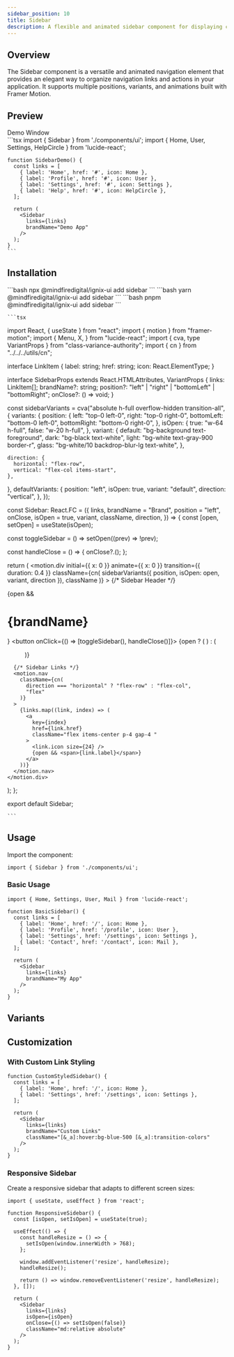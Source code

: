 ```yaml
---
sidebar_position: 10
title: Sidebar
description: A flexible and animated sidebar component for displaying content.
---
```



## Overview

The Sidebar component is a versatile and animated navigation element that provides an elegant way to organize navigation links and actions in your application. It supports multiple positions, variants, and animations built with Framer Motion.

## Preview

<Tabs defaultValue="preview">
  <TabItem value="preview" label="Preview" default>
    <div className="w-full h-[400px] relative border rounded-lg overflow-hidden bg-slate-100 shadow-lg">
      <div className="w-full h-8 bg-gray-200 flex items-center px-2 gap-2">
        <div className="w-3 h-3 rounded-full bg-red-500"/>
        <div className="w-3 h-3 rounded-full bg-yellow-500"/>
        <div className="w-3 h-3 rounded-full bg-green-500"/>
        <span className="text-sm text-gray-600 ml-2">Demo Window</span>
      </div>
      <div className="relative h-[calc(100%-2rem)] bg-white">
        <Sidebar
          links={[
            { label: 'Home', href: '#', icon: Home },
            { label: 'Profile', href: '#', icon: User },
            { label: 'Settings', href: '#', icon: Settings },
            { label: 'Help', href: '#', icon: HelpCircle },
          ]}
          brandName="Demo App"
        />
      </div>
    </div>
  </TabItem>
  <TabItem value="code" label="Code">
    ```tsx
    import { Sidebar } from './components/ui';
    import { Home, User, Settings, HelpCircle } from 'lucide-react';

    function SidebarDemo() {
      const links = [
        { label: 'Home', href: '#', icon: Home },
        { label: 'Profile', href: '#', icon: User },
        { label: 'Settings', href: '#', icon: Settings },
        { label: 'Help', href: '#', icon: HelpCircle },
      ];

      return (
        <Sidebar
          links={links}
          brandName="Demo App"
        />
      );
    }
    ```
  </TabItem>
</Tabs>

## Installation

<Tabs>
  <TabItem value="npm" label="npm" default>
    ```bash
    npx @mindfiredigital/ignix-ui add sidebar
    ```
  </TabItem>
  <TabItem value="yarn" label="yarn">
    ```bash
    yarn @mindfiredigital/ignix-ui add sidebar
    ```
  </TabItem>
  <TabItem value="pnpm" label="pnpm">
    ```bash
    pnpm @mindfiredigital/ignix-ui add sidebar
    ```
  </TabItem>
  <TabItem value="manual" label="manual" className="max-h-[500px] overflow-y-auto">

    ```tsx
import React, { useState } from "react";
import { motion } from "framer-motion";
import {
  Menu,
  X,
} from "lucide-react";
import { cva, type VariantProps } from "class-variance-authority";
import { cn } from "../../../utils/cn";

interface LinkItem {
  label: string;
  href: string;
  icon: React.ElementType;
}

interface SidebarProps
  extends React.HTMLAttributes<HTMLDivElement>,
    VariantProps<typeof sidebarVariants> {
  links: LinkItem[];
  brandName?: string;
  position?: "left" | "right" | "bottomLeft" | "bottomRight";
  onClose?: () => void;
}

const sidebarVariants = cva("absolute h-full overflow-hidden transition-all", {
  variants: {
    position: {
      left: "top-0 left-0",
      right: "top-0 right-0",
      bottomLeft: "bottom-0 left-0",
      bottomRight: "bottom-0 right-0",
    },
    isOpen: {
      true: "w-64 h-full",
      false: "w-20 h-full",
    },
    variant: {
      default: "bg-background text-foreground",
      dark: "bg-black text-white",
      light: "bg-white text-gray-900 border-r",
      glass: "bg-white/10 backdrop-blur-lg text-white",
    },

    direction: {
      horizontal: "flex-row",
      vertical: "flex-col items-start",
    },
  },
  defaultVariants: {
    position: "left",
    isOpen: true,
    variant: "default",
    direction: "vertical",
  },
});

const Sidebar: React.FC<SidebarProps> = ({
  links,
  brandName = "Brand",
  position = "left",
  onClose,
  isOpen = true,
  variant,
  className,
  direction,
}) => {
  const [open, setOpen] = useState(isOpen);

  const toggleSidebar = () => setOpen((prev) => !prev);

  const handleClose = () => {
    onClose?.();
  };

  return (
    <motion.div
      initial={{ x: 0 }}
      animate={{ x: 0 }}
      transition={{ duration: 0.4 }}
      className={cn(
        sidebarVariants({ position, isOpen: open, variant, direction }),
        className
      )}
    >
      {/* Sidebar Header */}
      <div className="p-4 flex items-center justify-between gap-4">
        {open && <h1 className="text-xl font-bold">{brandName}</h1>}
        <button onClick={() => [toggleSidebar(), handleClose()]}>
          {open ? (
            <span title="Close">
              <X size={24} />
            </span>
          ) : (
            <span title="Open">
              <Menu size={24} />
            </span>
          )}
        </button>
      </div>

      {/* Sidebar Links */}
      <motion.nav
        className={cn(
          direction === "horizontal" ? "flex-row" : "flex-col",
          "flex"
        )}
      >
        {links.map((link, index) => (
          <a
            key={index}
            href={link.href}
            className="flex items-center p-4 gap-4 "
          >
            <link.icon size={24} />
            {open && <span>{link.label}</span>}
          </a>
        ))}
      </motion.nav>
    </motion.div>
  );
};

export default Sidebar;

    ```
  </TabItem>
</Tabs>

## Usage

Import the component:

```tsx
import { Sidebar } from './components/ui';
```

### Basic Usage

```tsx
import { Home, Settings, User, Mail } from 'lucide-react';

function BasicSidebar() {
  const links = [
    { label: 'Home', href: '/', icon: Home },
    { label: 'Profile', href: '/profile', icon: User },
    { label: 'Settings', href: '/settings', icon: Settings },
    { label: 'Contact', href: '/contact', icon: Mail },
  ];

  return (
    <Sidebar
      links={links}
      brandName="My App"
    />
  );
}
```


## Variants

<SidebarDemo />

## Customization

### With Custom Link Styling

```tsx
function CustomStyledSidebar() {
  const links = [
    { label: 'Home', href: '/', icon: Home },
    { label: 'Settings', href: '/settings', icon: Settings },
  ];

  return (
    <Sidebar
      links={links}
      brandName="Custom Links"
      className="[&_a]:hover:bg-blue-500 [&_a]:transition-colors"
    />
  );
}
```

### Responsive Sidebar

Create a responsive sidebar that adapts to different screen sizes:

```tsx
import { useState, useEffect } from 'react';

function ResponsiveSidebar() {
  const [isOpen, setIsOpen] = useState(true);

  useEffect(() => {
    const handleResize = () => {
      setIsOpen(window.innerWidth > 768);
    };

    window.addEventListener('resize', handleResize);
    handleResize();

    return () => window.removeEventListener('resize', handleResize);
  }, []);

  return (
    <Sidebar
      links={links}
      isOpen={isOpen}
      onClose={() => setIsOpen(false)}
      className="md:relative absolute"
    />
  );
}
```
